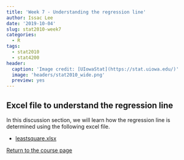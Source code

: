 ```yaml
---
title: 'Week 7 - Understanding the regression line'
author: Issac Lee
date: '2019-10-04'
slug: stat2010-week7
categories:
  - R
tags:
  - stat2010
  - stat4200
header:
  caption: 'Image credit: [UIowaStat](https://stat.uiowa.edu/)'
  image: 'headers/stat2010_wide.png'
  preview: yes
---
```


## Excel file to understand the regression line

In this discussion section, we will learn how the regression line is determined using the following excel file.

- [leastsquare.xlsx](https://raw.githubusercontent.com/issactoast/EnBlog/master/static/files/stat2010/leastsquare.xlsx)


<a href="https://theissaclee.com/post/stat2010/" target="_self">Return to the course page</a>


